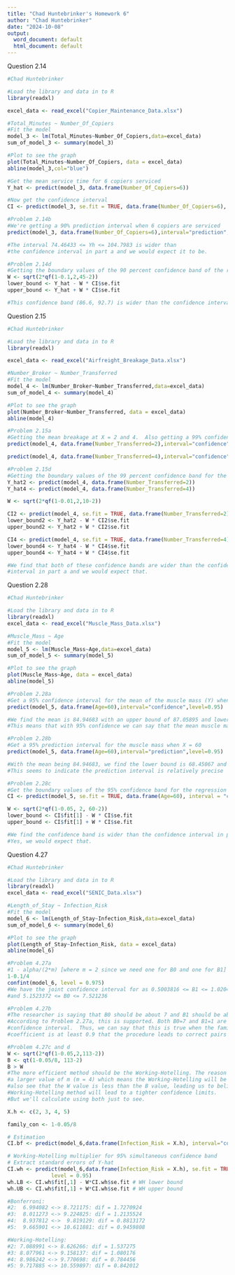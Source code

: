 ```yaml
---
title: "Chad Huntebrinker's Homework 6"
author: "Chad Huntebrinker"
date: "2024-10-08"
output:
  word_document: default
  html_document: default
---
```


Question 2.14
```r
#Chad Huntebrinker

#Load the library and data in to R
library(readxl)

excel_data <- read_excel("Copier_Maintenance_Data.xlsx")

#Total_Minutes ~ Number_Of_Copiers
#Fit the model
model_3 <- lm(Total_Minutes~Number_Of_Copiers,data=excel_data)
sum_of_model_3 <- summary(model_3)

#Plot to see the graph
plot(Total_Minutes~Number_Of_Copiers, data = excel_data)
abline(model_3,col="blue")

#Get the mean service time for 6 copiers serviced
Y_hat <- predict(model_3, data.frame(Number_Of_Copiers=6))

#Now get the confidence interval
CI <- predict(model_3, se.fit = TRUE, data.frame(Number_Of_Copiers=6), interval = "confidence", level = 0.90)

#Problem 2.14b
#We're getting a 90% prediction interval when 6 copiers are serviced
predict(model_3, data.frame(Number_Of_Copiers=6),interval="prediction",level=0.90)

#The interval 74.46433 <= Yh <= 104.7983 is wider than 
#the confidence interval in part a and we would expect it to be.

#Problem 2.14d
#Getting the boundary values of the 90 percent confidence band of the regression line at Xh = 6
W <- sqrt(2*qf(1-0.1,2,45-2))
lower_bound <- Y_hat - W * CI$se.fit
upper_bound <- Y_hat + W * CI$se.fit

#This confidence band (86.6, 92.7) is wider than the confidence interval in part a and we would expect it to be.
```

Question 2.15
```r
#Chad Huntebrinker

#Load the library and data in to R
library(readxl)

excel_data <- read_excel("Airfreight_Breakage_Data.xlsx")

#Number_Broker ~ Number_Transferred
#Fit the model
model_4 <- lm(Number_Broker~Number_Transferred,data=excel_data)
sum_of_model_4 <- summary(model_4)

#Plot to see the graph
plot(Number_Broker~Number_Transferred, data = excel_data)
abline(model_4)

#Problem 2.15a
#Getting the mean breakage at X = 2 and 4.  Also getting a 99% confidence interval at those values too.
predict(model_4, data.frame(Number_Transferred=2),interval="confidence",level=0.99)

predict(model_4, data.frame(Number_Transferred=4),interval="confidence",level=0.99)

#Problem 2.15d
#Getting the boundary values of the 99 percent confidence band for the regression line at X = 2 and 4.
Y_hat2 <- predict(model_4, data.frame(Number_Transferred=2))
Y_hat4 <- predict(model_4, data.frame(Number_Transferred=4))

W <- sqrt(2*qf(1-0.01,2,10-2))

CI2 <- predict(model_4, se.fit = TRUE, data.frame(Number_Transferred=2), interval = "confidence", level = 0.99)
lower_bound2 <- Y_hat2 - W * CI2$se.fit
upper_bound2 <- Y_hat2 + W * CI2$se.fit

CI4 <- predict(model_4, se.fit = TRUE, data.frame(Number_Transferred=4), interval = "confidence", level = 0.99)
lower_bound4 <- Y_hat4 - W * CI4$se.fit
upper_bound4 <- Y_hat4 + W * CI4$se.fit

#We find that both of these confidence bands are wider than the confidence
#interval in part a and we would expect that.
```

Question 2.28
```r
#Chad Huntebrinker

#Load the library and data in to R
library(readxl)
excel_data <- read_excel("Muscle_Mass_Data.xlsx")

#Muscle_Mass ~ Age
#Fit the model
model_5 <- lm(Muscle_Mass~Age,data=excel_data)
sum_of_model_5 <- summary(model_5)

#Plot to see the graph
plot(Muscle_Mass~Age, data = excel_data)
abline(model_5)

#Problem 2.28a
#Get a 95% confidence interval for the mean of the muscle mass (Y) when X = 60
predict(model_5, data.frame(Age=60),interval="confidence",level=0.95)

#We find the mean is 84.94683 with an upper bound of 87.05895 and lower bound of 82.83471
#This means that with 95% confidence we can say that the mean muscle mass is between 82.83 and 87.05

#Problem 2.28b
#Get a 95% prediction interval for the muscle mass when X = 60
predict(model_5, data.frame(Age=60),interval="prediction",level=0.95)

#With the mean being 84.94683, we find the lower bound is 68.45067 and the upper bound is 101.443
#This seems to indicate the prediction interval is relatively precise

#Problem 2.28c
#Get the boundary values of the 95% confidence band for the regression line at Xh = 60
CI <- predict(model_5, se.fit = TRUE, data.frame(Age=60), interval = "confidence", level = 0.95)

W <- sqrt(2*qf(1-0.05, 2, 60-2))
lower_bound <- CI$fit[1] - W * CI$se.fit
upper_bound <- CI$fit[1] + W * CI$se.fit

#We find the confidence band is wider than the confidence interval in part a.
#Yes, we would expect that.
```

Question 4.27
```r
#Chad Huntebrinker

#Load the library and data in to R
library(readxl)
excel_data <- read_excel("SENIC_Data.xlsx")

#Length_of_Stay ~ Infection_Risk
#Fit the model
model_6 <- lm(Length_of_Stay~Infection_Risk,data=excel_data)
sum_of_model_6 <- summary(model_6)

#Plot to see the graph
plot(Length_of_Stay~Infection_Risk, data = excel_data)
abline(model_6)

#Problem 4.27a
#1 - alpha/(2*m) [where m = 2 since we need one for B0 and one for B1]
1-0.1/4
confint(model_6, level = 0.975)
#We have the joint confidence interval for as 0.5003816 <= B1 <= 1.020460
#and 5.1523372 <= B0 <= 7.521236

#Problem 4.27b
#The researcher is saying that B0 should be about 7 and B1 should be about 1.
#According to Problem 2.27a, this is supported. Both B0=7 and B1=1 are in the
#confidence interval.  Thus, we can say that this is true when the family confidence
#coefficient is at least 0.9 that the procedure leads to correct pairs of interval estimates.

#Problem 4.27c and d
W <- sqrt(2*qf(1-0.05,2,113-2))
B <- qt(1-0.05/8, 113-2)
B > W
#The more efficient method should be the Working-Hotelling. The reason being that we have
#a larger value of m (m = 4) which means the Working-Hotelling will be more precise. We
#also see that the W value is less than the B value, leading us to believe that the
#Working-Hotelling method will lead to a tighter confidence limits.
#But we'll calculate using both just to see.

X.h <- c(2, 3, 4, 5)

family_con <- 1-0.05/8

# Estimation
CI.bf <- predict(model_6,data.frame(Infection_Risk = X.h), interval="confidence",level=family_con) # Adjust level

# Working-Hotelling multiplier for 95% simultaneous confidence band
# Extract standard errors of Y-hat
CI.wh <- predict(model_6,data.frame(Infection_Risk = X.h), se.fit = TRUE, interval = "confidence", 
              level = 0.95)
wh.LB <- CI.wh$fit[,1] - W*CI.wh$se.fit # WH lower bound
wh.UB <- CI.wh$fit[,1] + W*CI.wh$se.fit # WH upper bound

#Bonferroni:
#2:  6.994082 <-> 8.721175: dif = 1.7270924 
#3:  8.011273 <-> 9.224825: dif = 1.2135524 
#4:  8.937812 <->  9.819129: dif = 0.8813172 
#5:  9.665901 <-> 10.611881: dif = 0.9459808 

#Working-Hotelling:
#2: 7.088991 <-> 8.626266: dif = 1.537275
#3: 8.077961 <-> 9.158137: dif = 1.080176
#4: 8.986242 <-> 9.770698: dif = 0.784456
#5: 9.717885 <-> 10.559897: dif = 0.842012
```

